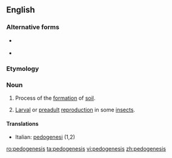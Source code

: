 ==English==

===Alternative forms===
* {{l|en|paedogenesis}} {{qualifier|British}}
* {{l|en|pædogenesis}} {{qualifier|mainly British}}

===Etymology===
{{confix|pedo|genesis}}

===Noun===
{{wikipedia}}
{{en-noun|-}}

# {{geology}} Process of the [[formation]] of [[soil]].
# {{biology}} [[larval|Larval]] or [[preadult]] [[reproduction]] in some [[insect]]s.

====Translations====
{{trans-top}}
* Italian: [[pedogenesi]] {{f}} (1,2)
{{trans-mid}}
{{trans-bottom}}

[[ro:pedogenesis]]
[[ta:pedogenesis]]
[[vi:pedogenesis]]
[[zh:pedogenesis]]